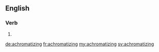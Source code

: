 ==English==

===Verb===
{{head|en}}

# {{present participle of|achromatize|lang=en}}

[[de:achromatizing]]
[[fr:achromatizing]]
[[my:achromatizing]]
[[sv:achromatizing]]